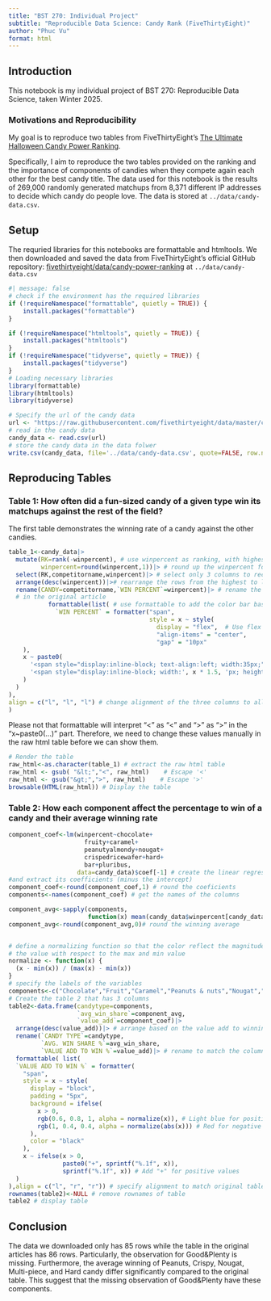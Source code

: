```yaml
---
title: "BST 270: Individual Project"
subtitle: "Reproducible Data Science: Candy Rank (FiveThirtyEight)"
author: "Phuc Vu"
format: html
---
```


## Introduction

This notebook is my individual project of BST 270: Reproducible Data Science, taken Winter 2025.

### Motivations and Reproducibility

My goal is to reproduce two tables from FiveThirtyEight's [The Ultimate Halloween Candy Power Ranking](https://fivethirtyeight.com/videos/the-ultimate-halloween-candy-power-ranking/).

Specifically, I aim to reproduce the two tables provided on the ranking and the importance of components of candies when they compete again each other for the best candy title. The data used for this notebook is the results of 269,000 randomly generated matchups from 8,371 different IP addresses to decide which candy do people love. The data is stored at `../data/candy-data.csv`.

## Setup

The requried libraries for this notebooks are formattable and htmltools. We then downloaded and saved the data from FiveThirtyEight's official GitHub repository: [fivethirtyeight/data/candy-power-ranking](https://github.com/fivethirtyeight/data/blob/master/candy-power-ranking) at `../data/candy-data.csv`


```r
#| message: false
# check if the environment has the required libraries
if (!requireNamespace("formattable", quietly = TRUE)) {
    install.packages("formattable")
}

if (!requireNamespace("htmltools", quietly = TRUE)) {
    install.packages("htmltools")
}
if (!requireNamespace("tidyverse", quietly = TRUE)) {
    install.packages("tidyverse")
}
# Loading necessary libraries
library(formattable)
library(htmltools)
library(tidyverse)

# Specify the url of the candy data
url <- "https://raw.githubusercontent.com/fivethirtyeight/data/master/candy-power-ranking/candy-data.csv"
# read in the candy data
candy_data <- read.csv(url)
# store the candy data in the data folwer
write.csv(candy_data, file='../data/candy-data.csv', quote=FALSE, row.names = FALSE)
```


## Reproducing Tables

### Table 1: How often did a fun-sized candy of a given type win its matchups against the rest of the field?

The first table demonstrates the winning rate of a candy against the other candies.



```r
table_1<-candy_data|>
  mutate(RK=rank(-winpercent), # use winpercent as ranking, with highest winpercent to be rank 1
         winpercent=round(winpercent,1))|> # round up the winpercent for aesthetic
  select(RK,competitorname,winpercent)|> # select only 3 columns to recreate the table
  arrange(desc(winpercent))|># rearrange the rows from the highest to lowest win percent
  rename(CANDY=competitorname,`WIN PERCENT`=winpercent)|> # rename the columns to match the table
  # in the original article
           formattable(list( # use formattable to add the color bar based on the winpercent
             `WIN PERCENT` = formatter("span",
                                       style = x ~ style(
                                         display = "flex",  # Use flex layout for alignment
                                         "align-items" = "center",         # Align percentage and bar vertically
                                         "gap" = "10px"                    # Add spacing between number and bar
    ),
    x ~ paste0(
      '<span style="display:inline-block; text-align:left; width:35px;">', x, '%</span>',  # Add percentage value after the number 
      '<span style="display:inline-block; width:', x * 1.5, 'px; height:10px; background-color:orange;"></span>'  # add the color bar that has width = 1.5* percent win
    )
  )
),
align = c("l", "l", "l") # change alignment of the three columns to all left aligned
)
```

Please not that formattable will interpret "<" as "&lt;" and ">" as "&gt;" in the "x~paste0(...)" part. Therefore, we need to change these values manually in the raw html table before we can show them.

```r
# Render the table 
raw_html<-as.character(table_1) # extract the raw html table
raw_html <- gsub( "&lt;","<", raw_html)    # Escape '<'
raw_html <- gsub("&gt;",">", raw_html)    # Escape '>'
browsable(HTML(raw_html)) # Display the table
```


### Table 2: How each component affect the percentage to win of a candy and their average winning rate

```r
component_coef<-lm(winpercent~chocolate+
                     fruity+caramel+
                     peanutyalmondy+nougat+
                     crispedricewafer+hard+
                     bar+pluribus,
                   data=candy_data)$coef[-1] # create the linear regression model 
#and extract its coefficients (minus the intercept)
component_coef<-round(component_coef,1) # round the coeficients
components<-names(component_coef) # get the names of the columns 

component_avg<-sapply(components,
                      function(x) mean(candy_data$winpercent[candy_data[x]==1])) # used the extracted names to calculate their winning average
component_avg<-round(component_avg,0)# round the winning average


# define a normalizing function so that the color reflect the magnitude of
# the value with respect to the max and min value
normalize <- function(x) {
  (x - min(x)) / (max(x) - min(x))
}
# specify the labels of the variables
components<-c("Chocolate","Fruit","Caramel","Peanuts & nuts","Nougat","Crispy","Hard candy","Candy bar","Multi-piece")
# Create the table 2 that has 3 columns
table2<-data.frame(candytype=components,
                   `avg_win_share`=component_avg,
                   `value_add`=component_coef)|>
  arrange(desc(value_add))|> # arrange based on the value add to winning percent
  rename(`CANDY TYPE`=candytype,
         `AVG. WIN SHARE %`=avg_win_share,
         `VALUE ADD TO WIN %`=value_add)|> # rename to match the column names of the table
  formattable( list(
  `VALUE ADD TO WIN %` = formatter(
    "span",
    style = x ~ style(
      display = "block",
      padding = "5px",
      background = ifelse(
        x > 0,
        rgb(0.6, 0.8, 1, alpha = normalize(x)), # Light blue for positive values
        rgb(1, 0.4, 0.4, alpha = normalize(abs(x))) # Red for negative values
      ),
      color = "black"
    ),
    x ~ ifelse(x > 0,
               paste0("+", sprintf("%.1f", x)),
               sprintf("%.1f", x)) # Add "+" for positive values
  )
),align = c("l", "r", "r")) # specify alignment to match original table
rownames(table2)<-NULL # remove rownames of table
table2 # display table
```

## Conclusion

The data we downloaded only has 85 rows while the table in the original articles has 86 rows. Particularly, the observation for Good&Plenty is missing. Furthermore, the average winning of Peanuts, Crispy, Nougat, Multi-piece, and Hard candy differ significantly compared to the original table. This suggest that the missing observation of Good&Plenty have these components.





